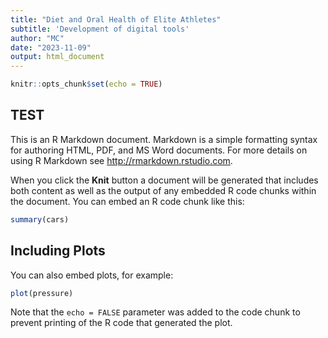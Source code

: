 ```yaml
---
title: "Diet and Oral Health of Elite Athletes"
subtitle: 'Development of digital tools'
author: "MC"
date: "2023-11-09"
output: html_document
---
```


```r
knitr::opts_chunk$set(echo = TRUE)
```

## TEST
This is an R Markdown document. Markdown is a simple formatting syntax for authoring HTML, PDF, and MS Word documents. For more details on using R Markdown see <http://rmarkdown.rstudio.com>.

When you click the **Knit** button a document will be generated that includes both content as well as the output of any embedded R code chunks within the document. You can embed an R code chunk like this:

```r
summary(cars)
```

## Including Plots

You can also embed plots, for example:

```r
plot(pressure)
```

Note that the `echo = FALSE` parameter was added to the code chunk to prevent printing of the R code that generated the plot.
